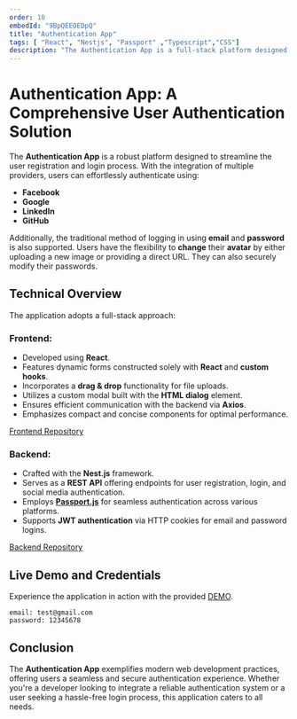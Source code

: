 ```yaml
---
order: 10
embedId: "9BpQEEOEDpQ"
title: "Authentication App"
tags: [ "React", "Nestjs", "Passport" ,"Typescript","CSS"]
description: "The Authentication App is a full-stack platform designed for streamlined user registration and login. It supports authentication via multiple providers, including Facebook, Google, LinkedIn, and GitHub, in addition to traditional email and password methods. Users can also modify their avatars and passwords with ease. The frontend is crafted using React, while the backend is developed with Nest.js. The application offers a seamless and secure authentication experience, making it a versatile choice for various web projects."
---
```


# Authentication App: A Comprehensive User Authentication Solution

The **Authentication App** is a robust platform designed to streamline the user registration and login process. With the integration of multiple providers, users can effortlessly authenticate using:

- **Facebook**
- **Google**
- **LinkedIn**
- **GitHub**

Additionally, the traditional method of logging in using **email** and **password** is also supported. Users have the flexibility to **change** their **avatar** by either uploading a new image or providing a direct URL. They can also securely modify their passwords.

## Technical Overview

The application adopts a full-stack approach:

### Frontend:
- Developed using **React**.
- Features dynamic forms constructed solely with **React** and **custom hooks**.
- Incorporates a **drag & drop** functionality for file uploads.
- Utilizes a custom modal built with the **HTML dialog** element.
- Ensures efficient communication with the backend via **Axios**.
- Emphasizes compact and concise components for optimal performance.

[Frontend Repository](https://github.com/xyashino/Authentication-FE.git)

### Backend:
- Crafted with the **Nest.js** framework.
- Serves as a **REST API** offering endpoints for user registration, login, and social media authentication.
- Employs **[Passport.js](http://www.passportjs.org/)** for seamless authentication across various platforms.
- Supports **JWT authentication** via HTTP cookies for email and password logins.

[Backend Repository](https://github.com/xyashino/Authentication-BE.git)

## Live Demo and Credentials

Experience the application in action with the provided [DEMO](https://authentication.yashino.live/).

```
email: test@gmail.com
password: 12345678
```


## Conclusion

The **Authentication App** exemplifies modern web development practices, offering users a seamless and secure authentication experience. Whether you're a developer looking to integrate a reliable authentication system or a user seeking a hassle-free login process, this application caters to all needs.




